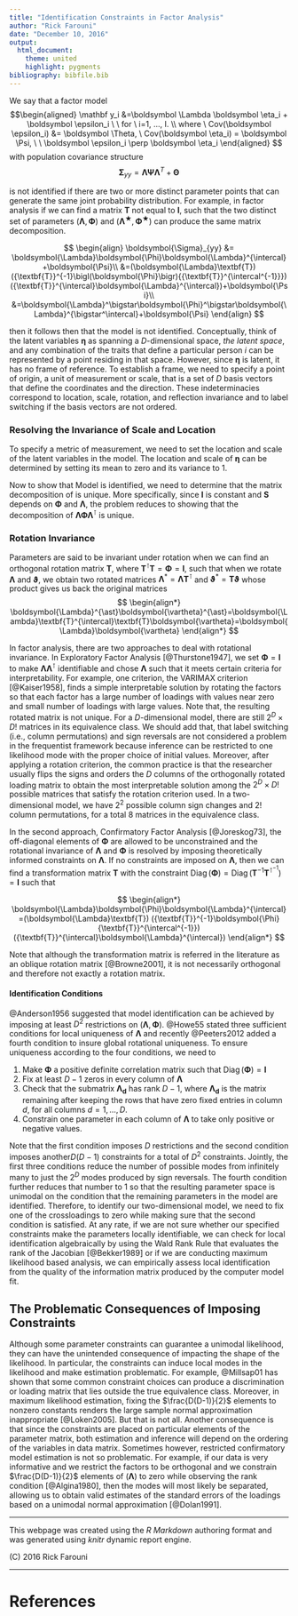 ```yaml
---
title: "Identification Constraints in Factor Analysis"
author: "Rick Farouni"
date: "December 10, 2016"
output: 
  html_document:
    theme: united
    highlight: pygments
bibliography: bibfile.bib
---
```


\newcommand{\bY}{\mathbf{Y}}
\newcommand{\bsY}{\boldsymbol{Y}}
\newcommand{\bX}{\mathbf{X}}
\newcommand{\bsX}{\boldsymbol{X}}
\newcommand{\bA}{\mathbf{A}}
\newcommand{\btheta}{\boldsymbol{\theta}}
\newcommand{\bvtheta}{\boldsymbol{\vartheta}}
\newcommand{\Btheta}{\boldsymbol{\Theta}}
\newcommand{\bepsilon}{\boldsymbol{\varepsilon}}
\newcommand{\bPhi}{\boldsymbol{\Phi}}
\newcommand{\bOmega}{\boldsymbol{\Omega}}
\newcommand{\bPsi}{\boldsymbol{\Psi}}
\newcommand{\bLambda}{\boldsymbol{\Lambda}}
\newcommand{\bSigma}{\boldsymbol{\Sigma}}
\newcommand{\by}{\mathbf{y}}
\newcommand{\bmu}{\boldsymbol{\mu}} 
\newcommand{\balpha}{\boldsymbol{\alpha}} 
\newcommand{\bbeta}{\boldsymbol{\beta}} 
\DeclareMathOperator*{\E}{\mathbb{E}}
\DeclareMathOperator*{\Var}{\mathrm{Var}}
\DeclareMathOperator*{\Cov}{\mathrm{Cov}}
\DeclareMathOperator{\logit}{logit}
\DeclareMathOperator{\Diag}{Diag}


We say that a factor model
$$\begin{aligned}
\mathbf y_i &=\boldsymbol \Lambda \boldsymbol \eta_i + \boldsymbol \epsilon_i  \ \  for \   i=1, ..., I. \\
where \ Cov(\boldsymbol \epsilon_i) &= \boldsymbol \Theta,
\ Cov(\boldsymbol \eta_i) = \boldsymbol \Psi, \ \ \boldsymbol \epsilon_i \perp \boldsymbol \eta_i
\end{aligned} 
$$
with population covariance structure 
$$
\boldsymbol \Sigma_{yy}= \boldsymbol\Lambda\boldsymbol \Psi \boldsymbol\Lambda^{T} +  \boldsymbol \Theta
$$

is not identified if there are two or more distinct parameter points that can generate the same joint probability distribution. For example, in factor analysis if we can find a matrix $\textbf{T}$ not equal to $\textbf{I}$, such that the two distinct set of parameters $(\bLambda,\bPhi)$ and $(\bLambda^\bigstar,\bPhi^\bigstar)$ can produce the same matrix decomposition.

$$
\begin{align}
\bSigma_{yy} &= \bLambda\bPhi\bLambda^{\intercal}+\bPsi\\
 &=(\bLambda\textbf{T}) ({\textbf{T}}^{-1}\bigl(\bPhi\bigr){{\textbf{T}}^{\intercal^{-1}}})({\textbf{T}}^{\intercal}\bLambda^{\intercal})+\bPsi\\
 &=\bLambda^\bigstar\bPhi^\bigstar\bLambda^{\bigstar^\intercal}+\bPsi
\end{align}
$$

then it follows then that the model is not identified. Conceptually, think of the latent variables $\boldsymbol\eta$ as spanning a $D$-dimensional space, *the latent space*, and any combination of the traits that define a particular person $i$ can be represented by a point residing in that space. However, since $\boldsymbol\eta$ is latent, it has no frame of reference. To establish a frame, we need to specify a point of origin, a unit of measurement or scale, that is a set of $D$ basis vectors that define the coordinates and the direction. These indeterminacies correspond to location, scale, rotation, and reflection invariance and to label switching if the basis vectors are not ordered.    

### Resolving the Invariance of Scale and Location

To specify a metric of measurement, we need to set the location and scale of the latent variables in the model. The location and scale  of $\boldsymbol\eta$ can be determined by setting its mean to zero and its variance to 1. 

Now to show that Model \ref{eq:CFA} is identified, we need to determine that the matrix decomposition of \textbf{R} is unique. More specifically, since $\mathbf{I}$ is constant and $\mathbf{S}$ depends on $\bPhi$ and $\bLambda$, the problem reduces to showing that the decomposition of $\bLambda\bPhi\bLambda^{\intercal}$ is unique. 


### Rotation Invariance

Parameters are said to be invariant under rotation when we can find an orthogonal rotation matrix $\textbf{T}$, where $\textbf{T}^{\intercal}\textbf{T}=\bPhi=\mathbf{I}$, such that when we rotate $\bLambda$ and $\bvtheta$, we obtain two rotated matrices $\bLambda^{\ast}=\bLambda\textbf{T}^{\intercal}$ and $\bvtheta^{\ast}=\textbf{T}\bvtheta$ whose product gives us back the original matrices
$$
\begin{align*}
\bLambda^{\ast}\bvtheta^{\ast}=\bLambda\textbf{T}^{\intercal}\textbf{T}\bvtheta=\bLambda\bvtheta
\end{align*}
$$
 
In factor analysis, there are two approaches to deal with rotational invariance. In Exploratory Factor Analysis [@Thurstone1947], we set $\bPhi=\textbf{I}$ to make $\bLambda\bLambda^{\intercal}$ identifiable and  chose $\bLambda$ such that it meets certain criteria for interpretability. For example, one criterion, the VARIMAX criterion [@Kaiser1958], finds a simple interpretable solution by rotating the factors so that each factor has a large number of loadings with values near zero and small number of loadings with large values. Note that, the resulting rotated matrix is not unique. For a $D$-dimensional model, there are still $2^D \times D!$ matrices in its equivalence class. We should add that, that label switching (i.e., column permutations) and sign reversals are not considered a problem in the frequentist framework because inference can be restricted to one likelihood mode with the proper choice of initial values. Moreover, after applying a rotation criterion, the common practice is that the researcher usually flips the signs and orders the $D$ columns of the orthogonally rotated loading matrix to obtain the most interpretable solution among the $2^D \times D!$ possible matrices that satisfy the rotation criterion used.  In a two-dimensional model, we have $2^2$ possible column sign changes and $2!$ column permutations, for a total 8 matrices in the equivalence class. 

In the second approach, Confirmatory Factor Analysis [@Joreskog73], the off-diagonal elements of $\bPhi$ are allowed to be unconstrained and the rotational invariance of $\bLambda$ and $\bPhi$ is resolved by imposing theoretically informed constraints on $\bLambda$. If no constraints are imposed on $\bLambda$, then we can find a transformation matrix $\textbf{T}$ with the constraint $\Diag(\bPhi)=\Diag({\textbf{T}}^{-1}{\textbf{T}}^{\intercal^{-1}})=\mathbf{I}$ such that

$$
\begin{align*}
\bLambda\bPhi\bLambda^{\intercal}=(\bLambda\textbf{T}) ({\textbf{T}}^{-1}\bPhi{\textbf{T}}^{\intercal^{-1}})({\textbf{T}}^{\intercal}\bLambda^{\intercal})
\end{align*}
$$

Note that although the transformation matrix \textbf{T} is referred in the literature as an oblique rotation matrix [@Browne2001], it is not necessarily orthogonal and therefore not exactly a rotation matrix. 

#### Identification Conditions

@Anderson1956 suggested that model identification can be achieved by imposing at least $D^2$ restrictions on $(\bLambda,\bPhi)$. @Howe55 stated three sufficient conditions for local uniqueness of $\bLambda$  and recently @Peeters2012 added a fourth condition to insure global rotational uniqueness. To ensure uniqueness according to the four conditions, we need to 

1. Make $\bPhi$ a positive definite correlation matrix such that $\Diag(\bPhi)= \mathbf{I}$
2. Fix at least $D-1$ zeros in every column of $\bLambda$ 
3. Check that the submatrix $\mathbf{\Lambda_{d}}$ has rank $D-1$, where $\mathbf{\Lambda_{d}}$ is the matrix remaining after keeping the rows that have zero fixed entries in column $d$, for all columns $d=1,..., D$.
4. Constrain one parameter in each column of $\bLambda$ to take only positive or negative values. 

Note that the first condition imposes $D$ restrictions and the second condition imposes another$D(D-1)$ constraints for a total of $D^2$ constraints. Jointly, the first three conditions reduce the number of possible modes from infinitely many to just the $2^D$ modes produced by sign reversals. The fourth condition further reduces that number to 1 so that the resulting parameter space is unimodal on the condition that the remaining parameters in the model are identified. Therefore, to identify our two-dimensional model, we need to fix one of the crossloadings  to zero while making sure that the second condition is satisfied. At any rate, if we are not sure whether our specified constraints make the parameters locally identifiable, we can check for local identification algebraically by using the Wald Rank Rule that evaluates the rank of the Jacobian [@Bekker1989] or if we are conducting maximum likelihood based analysis, we can empirically assess local identification from the quality of the information matrix produced by the computer model fit.

## The Problematic Consequences of Imposing Constraints

Although some parameter constraints can guarantee a unimodal likelihood, they can have the unintended consequence of impacting the shape of the likelihood. In particular, the constraints can induce local modes in the likelihood and make estimation problematic. For example, @Millsap01 has shown that some common constraint choices can produce a discrimination or loading matrix that lies outside the true equivalence class. Moreover, in maximum likelihood estimation, fixing the $\frac{D(D-1)}{2}$ elements to nonzero constants renders the large sample normal approximation inappropriate [@Loken2005]. But that is not all. Another consequence is that since the constraints are placed on particular elements of the parameter matrix, both estimation and inference will depend on the ordering of the variables in data matrix. Sometimes however, restricted confirmatory model estimation is not so problematic. For example, if our data is very informative and we restrict the factors to be orthogonal and we constrain $\frac{D(D-1)}{2}$ elements of $(\bLambda)$ to zero while observing the rank condition [@Algina1980], then the modes will most likely be separated, allowing us to obtain valid estimates of the standard errors of the loadings based on a unimodal normal approximation [@Dolan1991]. 

***
This webpage was created using the *R Markdown* authoring format and was generated using *knitr* dynamic report engine.

(C\) 2016 Rick Farouni 

***

# References



